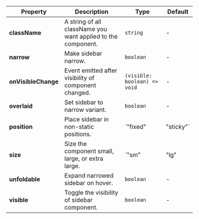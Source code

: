 | Property | Description | Type | Default |
| --- | --- | --- | --- |
| **className** | A string of all className you want applied to the component. | `string` | - |
| **narrow** | Make sidebar narrow. | `boolean` | - |
| **onVisibleChange** | Event emitted after visibility of component changed. | `(visible: boolean) => void` | - |
| **overlaid** | Set sidebar to narrow variant. | `boolean` | - |
| **position** | Place sidebar in non-static positions. | `"fixed" | "sticky"` | - |
| **size** | Size the component small, large, or extra large. | `"sm" | "lg" | "xl"` | - |
| **unfoldable** | Expand narrowed sidebar on hover. | `boolean` | - |
| **visible** | Toggle the visibility of sidebar component. | `boolean` | - |
